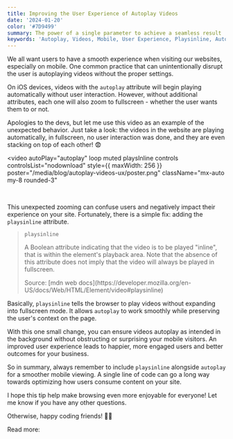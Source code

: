 ```yaml
---
title: Improving the User Experience of Autoplay Videos
date: '2024-01-20'
color: '#7D9499'
summary: The power of a single parameter to achieve a seamless result
keywords: 'Autoplay, Videos, Mobile, User Experience, Playsinline, Autoplay attribute, Fullscreen, iOS'
---
```


We all want users to have a smooth experience when visiting our websites, especially on mobile. One common practice that can unintentionally disrupt the user is autoplaying videos without the proper settings.

On iOS devices, videos with the `autoplay` attribute will begin playing automatically without user interaction. However, without additional attributes, each one will also zoom to fullscreen - whether the user wants them to or not.

Apologies to the devs, but let me use this video as an example of the unexpected behavior. Just take a look: the videos in the website are playing automatically, in fullscreen, no user interaction was done, and they are even stacking on top of each other! 😨

<video
  autoPlay="autoplay"
  loop
  muted
  playsInline
  controls
  controlsList="nodownload"
  style={{ maxWidth: 256 }}
  poster="/media/blog/autoplay-videos-ux/poster.png"
  className="mx-auto my-8 rounded-3"
>
  <source
    src="/media/blog/autoplay-videos-ux/bad-behavior.mp4"
    type="video/mp4"
  />
</video>

<br />

This unexpected zooming can confuse users and negatively impact their experience on your site. Fortunately, there is a simple fix: adding the `playsinline` attribute.

> `playsinline`
>
> A Boolean attribute indicating that the video is to be played "inline", that is within the element's playback area. Note that the absence of this attribute does not imply that the video will always be played in fullscreen.
>
> <span className="text-3xs">
>   Source: [mdn web
>   docs](https://developer.mozilla.org/en-US/docs/Web/HTML/Element/video#playsinline)
> </span>

Basically, `playsinline` tells the browser to play videos without expanding into fullscreen mode. It allows `autoplay` to work smoothly while preserving the user's context on the page.

With this one small change, you can ensure videos autoplay as intended in the background without obstructing or surprising your mobile visitors. An improved user experience leads to happier, more engaged users and better outcomes for your business.

So in summary, always remember to include `playsinline` alongside `autoplay` for a smoother mobile viewing. A single line of code can go a long way towards optimizing how users consume content on your site.

I hope this tip help make browsing even more enjoyable for everyone! Let me know if you have any other questions.

Otherwise, happy coding friends! 👨‍💻

<p className="!mt-5 text-md font-manrope font-semibold">Read more:</p>

<Bookmark url="https://developer.mozilla.org/en-US/docs/Web/HTML/Element/video#playsinline" />
<Bookmark url="https://webkit.org/blog/6784/new-video-policies-for-ios/" />

